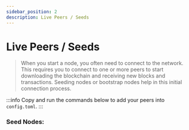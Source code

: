 ```yaml
---
sidebar_position: 2
description: Live Peers / Seeds
---
```


# Live Peers / Seeds

> When you start a node, you often need to connect to the network. This requires you to connect to one or more peers to start downloading the blockchain and receiving new blocks and transactions. Seeding nodes or bootstrap nodes help in this initial connection process.

:::info
Copy and run the commands below to add your peers into `config.toml`.
:::




<LivePeers 
  rpc="https://rpc-1.story.nodes.guru" 
  home={home} 
  binary={binary} 
/>

### Seed Nodes:

<SeedsPeersSelector
  items={storySeeds}
  type="seeds"
  home={home}
  binary={binary}
/>